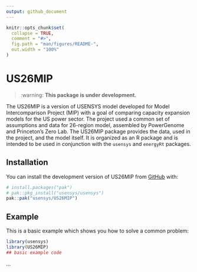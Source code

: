 ```yaml
---
output: github_document
---
```


<!-- README.md is generated from README.Rmd. Please edit that file -->

```r
knitr::opts_chunk$set(
  collapse = TRUE,
  comment = "#>",
  fig.path = "man/figures/README-",
  out.width = "100%"
)
```

# US26MIP

::: warn
> :warning: **This package is under development.**\
:::

<!-- badges: start -->
<!-- badges: end -->

The US26MIP is a version of USENSYS model developed for Model Intercomparison Project (MIP) with a goal of comparing capacity expansion models for the US power sector. The project used a common set of assumptions and data for 26-region model, assembled by PowerGenome and Princeton's Zero Lab. The US26MIP package provides the data, used in the project, and the model itself. It is organized as an R package and is intended to be used in conjunction with the `usensys` and `energyRt` packages.

## Installation

You can install the development version of US26MIP from [GitHub](https://github.com/) with:

``` r
# install.packages("pak")
# pak::pkg_install("usensys/usensys")
pak::pak("usensys/US26MIP")
```

## Example

This is a basic example which shows you how to solve a common problem:

```r
library(usensys)
library(US26MIP)
## basic example code
```

...
